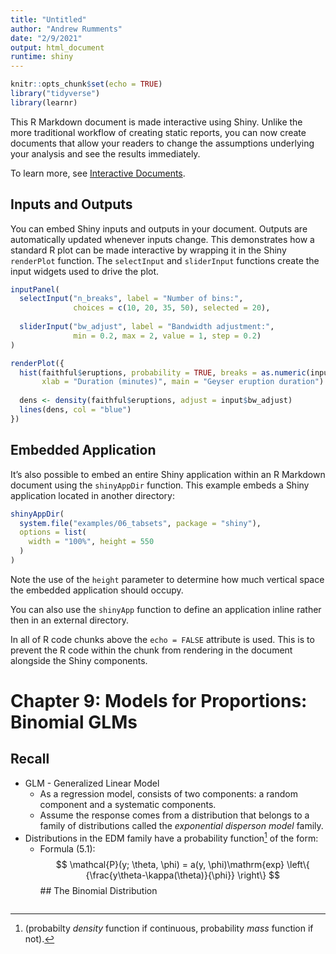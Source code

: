 ```yaml
---
title: "Untitled"
author: "Andrew Rumments"
date: "2/9/2021"
output: html_document
runtime: shiny
---
```


```r
knitr::opts_chunk$set(echo = TRUE)
library("tidyverse")
library(learnr)
```

This R Markdown document is made interactive using Shiny. Unlike the more traditional workflow of creating static reports, you can now create documents that allow your readers to change the assumptions underlying your analysis and see the results immediately. 

To learn more, see [Interactive Documents](http://rmarkdown.rstudio.com/authoring_shiny.html).

## Inputs and Outputs

You can embed Shiny inputs and outputs in your document. Outputs are automatically updated whenever inputs change.  This demonstrates how a standard R plot can be made interactive by wrapping it in the Shiny `renderPlot` function. The `selectInput` and `sliderInput` functions create the input widgets used to drive the plot.

```r
inputPanel(
  selectInput("n_breaks", label = "Number of bins:",
              choices = c(10, 20, 35, 50), selected = 20),
  
  sliderInput("bw_adjust", label = "Bandwidth adjustment:",
              min = 0.2, max = 2, value = 1, step = 0.2)
)

renderPlot({
  hist(faithful$eruptions, probability = TRUE, breaks = as.numeric(input$n_breaks),
       xlab = "Duration (minutes)", main = "Geyser eruption duration")
  
  dens <- density(faithful$eruptions, adjust = input$bw_adjust)
  lines(dens, col = "blue")
})
```

## Embedded Application

It's also possible to embed an entire Shiny application within an R Markdown document using the `shinyAppDir` function. This example embeds a Shiny application located in another directory:

```r
shinyAppDir(
  system.file("examples/06_tabsets", package = "shiny"),
  options = list(
    width = "100%", height = 550
  )
)
```

Note the use of the `height` parameter to determine how much vertical space the embedded application should occupy.

You can also use the `shinyApp` function to define an application inline rather then in an external directory.

In all of R code chunks above the `echo = FALSE` attribute is used. This is to prevent the R code within the chunk from rendering in the document alongside the Shiny components.



# Chapter 9: Models for Proportions: Binomial GLMs

## Recall
* GLM - Generalized Linear Model
  * As a regression model, consists of two components: a random component and a systematic components.
  * Assume the response comes from a distribution that belongs to a family of distributions called the *exponential disperson model* family.
 + Distributions in the EDM family have a probability function^[(probabilty *density* function if continuous, probability *mass* function if not).] of the form:
      + Formula (5.1):$$ \mathcal{P}(y; \theta, \phi) = a(y, \phi)\mathrm{exp}
      \left\{
      {\frac{y\theta-\kappa(\theta)}{\phi}} 
      \right\}
      $$ 
## The Binomial Distribution
```r


```


